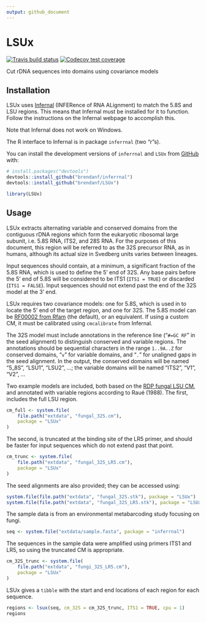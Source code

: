 ```yaml
---
output: github_document
---
```


# LSUx

<!-- badges: start -->
[![Travis build status](https://travis-ci.com/brendanf/LSUx.svg?branch=master)](https://travis-ci.com/brendanf/LSUx)
[![Codecov test coverage](https://codecov.io/gh/brendanf/LSUx/branch/master/graph/badge.svg)](https://codecov.io/gh/brendanf/LSUx?branch=master)
<!-- badges: end -->

Cut rDNA sequences into domains using covariance models


## Installation

LSUx uses [Infernal](http://eddylab.org/infernal/) (INFERence of RNA ALignment)
to match the 5.8S and LSU regions.
This means that Infernal must be installed for it to function.
Follow the instructions on the Infernal webpage to accomplish this.

Note that Infernal does not work on Windows.

The R interface to Infernal is in package `inferrnal` (two "r"s).

You can install the development versions of `inferrnal` and `LSUx` from [GitHub](https://github.com/) with:

``` r
# install.packages("devtools")
devtools::install_github("brendanf/inferrnal")
devtools::install_github("brendanf/LSUx")
```

```r
library(LSUx)
```


## Usage

LSUx extracts alternating variable and conserved domains from the contiguous
rDNA regions which form the eukaryotic ribosomal large subunit,  i.e. 5.8S RNA,
ITS2, and 28S RNA.
For the purposes of this document, this region will be
referred to as the 32S precursor RNA, as in humans, although its actual size
in Svedberg units varies between lineages.

Input sequences should contain, at a minimum, a significant fraction of the
5.8S RNA, which is used to define the 5' end of 32S.
Any base pairs before
the 5' end of 5.8S will be considered to be ITS1 (`ITS1 = TRUE`) or
discarded (`ITS1 = FALSE`).
Input sequences should not extend past the
end of the 32S model at the 3' end.

LSUx requires two covariance models: one for 5.8S, which is used in
to locate the 5' end of the target region, and one for 32S.
The 5.8S model can be
[RF00002 from Rfam](https://rfam.xfam.org/family/RF00002) (the default),
or an equivalent.
If using a custom CM, it must be calibrated using `cmcalibrate` from Infernal.

The 32S model must include annotations in the reference line ("`#=GC RF`" in
the seed alignment) to distinguish conserved and variable regions. The
annotations should be sequential characters in the range `1..9A..Z`
for conserved domains, "`v`" for variable domains, and "`.`" for
unaligned gaps in the seed alignment.
In the output, the conserved domains will be named "5_8S", "LSU1", "LSU2",
...; the variable domains will be named "ITS2", "V1", "V2", ...

Two example models are included, both based on the
[RDP fungal LSU CM](https://github.com/rdpstaff/fungene_pipeline/blob/master/%
resources/RRNA_28S/model.cm),
and annotated with variable regions according to Raué (1988).
The first, includes the full LSU region.

```r
cm_full <- system.file(
    file.path("extdata", "fungal_32S.cm"),
    package = "LSUx"
)
```

The second, is truncated at the binding site of the LR5 primer,
and should be faster for input sequences which do not extend past that point.

```r
cm_trunc <- system.file(
    file.path("extdata", "fungal_32S_LR5.cm"),
    package = "LSUx"
)
```

The seed alignments are also provided; they can be accessed using:

```r
system.file(file.path("extdata", "fungal_32S.stk"), package = "LSUx")
system.file(file.path("extdata", "fungal_32S_LR5.stk"), package = "LSUx")
```

The sample data is from an environmental metabarcoding study focusing on fungi.

```r
seq <- system.file("extdata/sample.fasta", package = "inferrnal")
```

The sequences in the sample data were amplified using primers ITS1 and LR5,
so using the truncated CM is appropriate.

```r
cm_32S_trunc <- system.file(
    file.path("extdata", "fungi_32S_LR5.cm"),
    package = "LSUx"
)
```

LSUx gives a `tibble` with the start and end locations of each region for each
sequence. 

```r
regions <- lsux(seq, cm_32S = cm_32S_trunc, ITS1 = TRUE, cpu = 1)
regions
```
